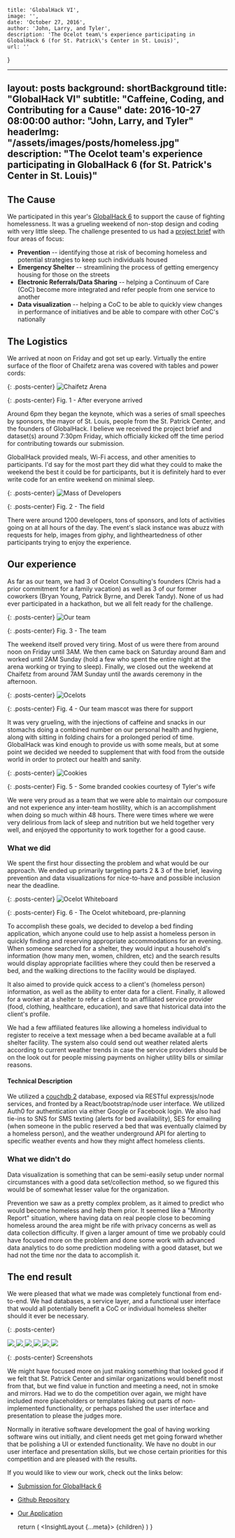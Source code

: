 
    title: 'GlobalHack VI',
    image: '',
    date: 'October 27, 2016',
    author: 'John, Larry, and Tyler',
    description: 'The Ocelot team\'s experience participating in GlobalHack 6 (for St. Patrick\'s Center in St. Louis)',
    url: ''
}

---
layout:      posts
background:  shortBackground
title:       "GlobalHack VI"
subtitle:    "Caffeine, Coding, and Contributing for a Cause"
date:        2016-10-27 08:00:00
author:      "John, Larry, and Tyler"
headerImg:  "/assets/images/posts/homeless.jpg"
description: "The Ocelot team's experience participating in GlobalHack 6 (for St. Patrick's Center in St. Louis)"
---

## The Cause

We participated in this year's [GlobalHack 6](https://globalhack.org/globalhack-vi/) to support the cause of fighting homelessness.  It was a grueling weekend of non-stop design and coding with very little sleep. The challenge presented to us had a [project brief](https://drive.google.com/drive/folders/0B2mfdDRureR9Yk8wSk9MX1ZCME0) with four areas of focus:

* **Prevention** -- identifying those at risk of becoming homeless and potential strategies to keep such individuals housed
* **Emergency Shelter** -- streamlining the process of getting emergency housing for those on the streets
* **Electronic Referrals/Data Sharing** -- helping a Continuum of Care (CoC) become more integrated and refer people from one service to another
* **Data visualization** -- helping a CoC to be able to quickly view changes in performance of initiatives and be able to compare with other CoC's nationally

## The Logistics

We arrived at noon on Friday and got set up early.  Virtually the entire surface of the floor of Chaifetz arena was covered with tables and power cords:

{: .posts-center}
![Chaifetz Arena](/assets/images/posts/2016-10-27-global-hack-6/chaifetz.jpg)

{: .posts-center}
Fig. 1 - After everyone arrived

Around 6pm they began the keynote, which was a series of small speeches by sponsors, the mayor of St. Louis, people from the St. Patrick Center, and the founders of GlobalHack. I believe we received the project brief and dataset(s) around 7:30pm Friday, which officially kicked off the time period for contributing towards our submission.

GlobalHack provided meals, Wi-Fi access, and other amenities to participants. I'd say for the most part they did what they could to make the weekend the best it could be for participants, but it is definitely hard to ever write code for an entire weekend on minimal sleep.

{: .posts-center}
![Mass of Developers](/assets/images/posts/2016-10-27-global-hack-6/dev_mass.jpg)

{: .posts-center}
Fig. 2 - The field

There were around 1200 developers, tons of sponsors, and lots of activities going on at all hours of the day. The event's slack instance was abuzz with requests for help, images from giphy, and lightheartedness of other participants trying to enjoy the experience.

## Our experience

As far as our team, we had 3 of Ocelot Consulting's founders (Chris had a prior commitment for a family vacation) as well as 3 of our former coworkers (Bryan Young, Patrick Byrne, and Derek Tandy). None of us had ever participated in a hackathon, but we all felt ready for the challenge.

{: .posts-center}
![Our team](/assets/images/posts/2016-10-27-global-hack-6/team.jpg)

{: .posts-center}
Fig. 3 - The team

The weekend itself proved very tiring. Most of us were there from around noon on Friday until 3AM. We then came back on Saturday around 8am and worked until 2AM Sunday (hold a few who spent the entire night at the arena working or trying to sleep). Finally, we closed out the weekend at Chaifetz from around 7AM Sunday until the awards ceremony in the afternoon.

{: .posts-center}
![Ocelots](/assets/images/posts/2016-10-27-global-hack-6/ocelot.jpg)

{: .posts-center}
Fig. 4 - Our team mascot was there for support

It was very grueling, with the injections of caffeine and snacks in our stomachs doing a combined number on our personal health and hygiene, along with sitting in folding chairs for a prolonged period of time. GlobalHack was kind enough to provide us with some meals, but at some point we decided we needed to supplement that with food from the outside world in order to protect our health and sanity.

{: .posts-center}
![Cookies](/assets/images/posts/2016-10-27-global-hack-6/cookies.jpg)

{: .posts-center}
Fig. 5 - Some branded cookies courtesy of Tyler's wife

We were very proud as a team that we were able to maintain our composure and not experience any inter-team hostility, which is an accomplishment when doing so much within 48 hours. There were times where we were very delirious from lack of sleep and nutrition but we held together very well, and enjoyed the opportunity to work together for a good cause.

### What we did

We spent the first hour dissecting the problem and what would be our approach. We ended up primarily targeting parts 2 & 3 of the brief, leaving prevention and data visualizations for nice-to-have and possible inclusion near the deadline.

{: .posts-center}
![Ocelot Whiteboard](/assets/images/posts/2016-10-27-global-hack-6/whiteboard.jpg)

{: .posts-center}
Fig. 6 - The Ocelot whiteboard, pre-planning

To accomplish these goals, we decided to develop a bed finding application, which anyone could use to help assist a homeless person in quickly finding and reserving appropriate accommodations for an evening. When someone searched for a shelter, they would input a household's information (how many men, women, children, etc) and the search results would display appropriate facilities where they could then be reserved a bed, and the walking directions to the facility would be displayed.

It also aimed to provide quick access to a client's (homeless person) information, as well as the ability to enter data for a client. Finally, it allowed for a worker at a shelter to refer a client to an affiliated service provider (food, clothing, healthcare, education), and save that historical data into the client's profile.

We had a few affiliated features like allowing a homeless individual to register to receive a text message when a bed became available at a full shelter facility. The system also could send out weather related alerts according to current weather trends in case the service providers should be on the look out for people missing payments on higher utility bills or similar reasons.

#### Technical Description

We utilized a [couchdb 2](http://couchdb.apache.org/) database, exposed via RESTful expressjs/node services, and fronted by a React/bootstrap/node user interface. We utilized Auth0 for authentication via either Google or Facebook login. We also had tie-ins to SNS for SMS texting (alerts for bed availability), SES for emailing (when someone in the public reserved a bed that was eventually claimed by a homeless person), and the weather underground API for alerting to specific weather events and how they might affect homeless clients.

### What we didn't do

Data visualization is something that can be semi-easily setup under normal circumstances with a good data set/collection method, so we figured this would be of somewhat lesser value for the organization.

Prevention we saw as a pretty complex problem, as it aimed to predict who would become homeless and help them prior. It seemed like a "Minority Report" situation, where having data on real people close to becoming homeless around the area might be rife with privacy concerns as well as data collection difficulty. If given a larger amount of time we probably could have focused more on the problem and done some work with advanced data analytics to do some prediction modeling with a good dataset, but we had not the time nor the data to accomplish it.

## The end result

We were pleased that what we made was completely functional from end-to-end. We had databases, a service layer, and a functional user interface that would all potentially benefit a CoC or individual homeless shelter should it ever be necessary.

{: .posts-center}
<div class='globalhack-screenshots'>
    <a href="/assets/images/posts/2016-10-27-global-hack-6/screenshots/home.png" data-lightbox="screenshots" data-title="Main Menu">
    <img src="/assets/images/posts/2016-10-27-global-hack-6/screenshots/home.png">
    </a>
    <a href="/assets/images/posts/2016-10-27-global-hack-6/screenshots/main_menu.png" data-lightbox="screenshots" data-title="Main Menu">
    <img src="/assets/images/posts/2016-10-27-global-hack-6/screenshots/main_menu.png">
    </a>
    <a href="/assets/images/posts/2016-10-27-global-hack-6/screenshots/find_beds.png" data-lightbox="screenshots" data-title="Main Menu">
    <img src="/assets/images/posts/2016-10-27-global-hack-6/screenshots/find_beds.png">
    </a>
    <a href="/assets/images/posts/2016-10-27-global-hack-6/screenshots/register.png" data-lightbox="screenshots" data-title="Main Menu">
    <img src="/assets/images/posts/2016-10-27-global-hack-6/screenshots/register.png">
    </a>
    <a href="/assets/images/posts/2016-10-27-global-hack-6/screenshots/client_history.png" data-lightbox="screenshots" data-title="Main Menu">
    <img src="/assets/images/posts/2016-10-27-global-hack-6/screenshots/client_history.png">
    </a>
    <a href="/assets/images/posts/2016-10-27-global-hack-6/screenshots/shelter.png" data-lightbox="screenshots" data-title="Main Menu">
    <img src="/assets/images/posts/2016-10-27-global-hack-6/screenshots/shelter.png">
    </a>
</div>

{: .posts-center}
Screenshots

We might have focused more on just making something that looked good if we felt that St. Patrick Center and similar organizations would benefit most from that, but we find value in function and meeting a need, not in smoke and mirrors. Had we to do the competition over again, we might have included more placeholders or templates faking out parts of non-implemented functionality, or perhaps polished the user interface and presentation to please the judges more.

Normally in iterative software development the goal of having working software wins out initially, and client needs get met going forward whether that be polishing a UI or extended functionality. We have no doubt in our user interface and presentation skills, but we chose certain priorities for this competition and are pleased with the results.

If you would like to view our work, check out the links below:

* [Submission for GlobalHack 6](https://devpost.com/software/ocelot-consulting-s-global-hack-6-project)
* [Github Repository](https://github.com/ocelotconsulting/global-hack-6/tree/1.0)
* [Our Application](https://gh6.ocelotconsulting.com/)

    return (
        <InsightLayout {...meta}>
            {children}
        </InsightLayout>
    )
}

